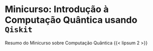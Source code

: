 # Minicurso: Introdução à Computação Quântica usando `Qiskit`


Resumo do Minicurso sobre Computação Quântica {{< lipsum 2 >}}